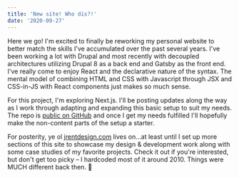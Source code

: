 ```yaml
---
title: 'New site! Who dis?!'
date: '2020-09-27'
---
```


Here we go! I'm excited to finally be reworking my personal website to better match the skills I've accumulated over the past several years. I've been working a lot with Drupal and most recently with decoupled architectures utilizing Drupal 8 as a back end and Gatsby as the front end. I've really come to enjoy React and the declarative nature of the syntax. The mental model of combining HTML and CSS with Javascript through JSX and CSS-in-JS with React components just makes so much sense.

For this project, I'm exploring Next.js. I'll be posting updates along the way as I work through adapting and expanding this basic setup to suit my needs. The repo is [public on GitHub](https://github.com/iamrentman/nextjs-personal-site) and once I get my needs fulfilled I'll hopefully make the non-content parts of the setup a starter.

For posterity, ye ol [jrentdesign.com](http://www.jrentdesign.com) lives on...at least until I set up more sections of this site to showcase my design & development work along with some case studies of my favorite projects. Check it out if you're interested, but don't get too picky – I hardcoded most of it around 2010. Things were MUCH different back then. :grimacing: